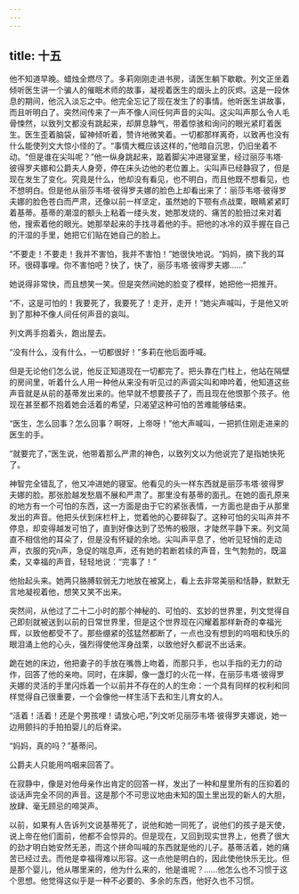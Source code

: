 ```yaml
---
---
---
```

title: 十五
---



他不知道早晚。蜡烛全燃尽了。多莉刚刚走进书房，请医生躺下歇歇。列文正坐着倾听医生讲一个骗人的催眠术师的故事，凝视着医生的烟头上的灰烬。这是一段休息的期间，他沉入淡忘之中。他完全忘记了现在发生了的事情。他听医生讲故事，而且听明白了。突然间传来了一声不像人间任何声音的尖叫。这尖叫声那么令人毛骨悚然，以致列文都没有跳起来，却屏息静气，带着惊骇和询问的眼光紧盯着医生。医生歪着脑袋，留神倾听着，赞许地微笑着。一切都那样离奇，以致再也没有什么能使列文大惊小怪的了。“事情大概应该这样的，”他暗自沉思，仍旧坐着不动。“但是谁在尖叫呢？”他一纵身跳起来，踮着脚尖冲进寝室里，经过丽莎韦塔·彼得罗夫娜和公爵夫人身旁，停在床头边他的老位置上。尖叫声已经静寂了，但是现在发生了变化。究竟是什么，他却没有看见，也不明白，而且他既不想看见，也不想明白。但是他从丽莎韦塔·彼得罗夫娜的脸色上却看出来了：丽莎韦塔·彼得罗夫娜的脸色苍白而严肃，还像以前一样坚定，虽然她的下颚有点战栗，眼睛紧紧盯着基蒂。基蒂的潮湿的额头上粘着一缕头发，她那发烧的、痛苦的脸扭过来对着他，搜索着他的眼光。她那举起来的手找寻着他的手。把他的冰冷的双手握在自己的汗湿的手里，她把它们贴在她自己的脸上。

“不要走！不要走！我并不害怕，我并不害怕！”她很快地说。“妈妈，摘下我的耳环。很碍事哩。你不害怕吧？快了，快了，丽莎韦塔·彼得罗夫娜……”

她说得非常快，而且想笑一笑。但是突然间她的脸变了模样，她把他一把推开。

“不，这是可怕的！我要死了，我要死了！走开，走开！”她尖声喊叫，于是他又听到了那种不像人间任何声音的哀叫。

列文两手抱着头，跑出屋去。

“没有什么，没有什么，一切都很好！”多莉在他后面呼喊。

但是无论他们怎么说，他反正知道现在一切都完了。把头靠在门柱上，他站在隔壁的房间里，听着什么人用一种他从来没有听见过的声调尖叫和呻吟着，他知道这些声音就是从前的基蒂发出来的。他早就不想要孩子了，而且现在他恨那个孩子。他现在甚至都不抱着她会活着的希望，只渴望这种可怕的苦难能够结束。

“医生，怎么回事？怎么回事？啊呀，上帝呀！”他大声喊叫，一把抓住刚走进来的医生的手。

“就要完了，”医生说，他带着那么严肃的神色，以致列文以为他说完了是指她快死了。

神智完全错乱了，他又冲进她的寝室。他看见的头一样东西就是丽莎韦塔·彼得罗夫娜的脸。那张脸越发愁眉不展和严肃了。那里没有基蒂的面孔。在她的面孔原来的地方有一个可怕的东西，这一方面是由于它的紧张表情，一方面也是由于从那里发出的声音。他把头伏到床栏杆上，觉着他的心要碎裂了。这种可怕的尖叫声并不停息，却变得越发可怕了，直到好像达到了恐怖的极限，才陡然平静下来。列文简直不相信他的耳朵了，但是没有怀疑的余地。尖叫声平息了，他听见轻悄的走动声，衣服的究n声，急促的喘息声，还有她的若断若续的声音，生气勃勃的，既温柔，又幸福的声音，轻轻地说：“完事了！”

他抬起头来。她两只胳膊软弱无力地放在被窝上，看上去非常美丽和恬静，默默无言地凝视着他，想笑又笑不出来。

突然间，从他过了二十二小时的那个神秘的、可怕的、玄妙的世界里，列文觉得自己即刻就被送到以前的日常世界里，但是这个世界现在闪耀着那样新奇的幸福光辉，以致他都受不了。那些绷紧的弦猛然都断了，一点也没有想到的呜咽和快乐的眼泪涌上他的心头，强烈得使他浑身战栗，以致他好久都说不出话来。

跪在她的床边，他把妻子的手放在嘴唇上吻着，而那只手，也以手指的无力的动作，回答了他的亲吻。同时，在床脚，像一盏灯的火花一样，在丽莎韦塔·彼得罗夫娜的灵活的手里闪烁着一个以前并不存在的人的生命：一个具有同样的权利和同样觉得自己很重要，一个会像他一样生活下去和生儿育女的人。

“活着！活着！还是个男孩哩！请放心吧，”列文听见丽莎韦塔·彼得罗夫娜说，她一边用颤抖的手拍拍婴儿的后脊梁。

“妈妈，真的吗？”基蒂问。

公爵夫人只能用呜咽来回答了。

在寂静中，像是对他母亲作出肯定的回答一样，发出了一种和屋里所有的压抑着的谈话声完全不同的声音。这是那个不可思议地由未知的国土里出现的新人的大胆，放肆、毫无顾忌的啼哭声。

以前，如果有人告诉列文说基蒂死了，说他和她一同死了，说他们的孩子是天使，说上帝在他们面前，他都不会惊异的。但是现在，又回到现实世界上，他费了很大的劲才明白她安然无恙，而这个拼命叫喊的东西就是他的儿子。基蒂活着，她的痛苦已经过去。而他是幸福得难以形容。这一点他是明白的，因此使他快乐无比。但是那个婴儿，他从哪里来的，他为什么来的，他是谁呢？……他怎么也不习惯于这个思想。他觉得这似乎是一种不必要的、多余的东西，他好久也不习惯。